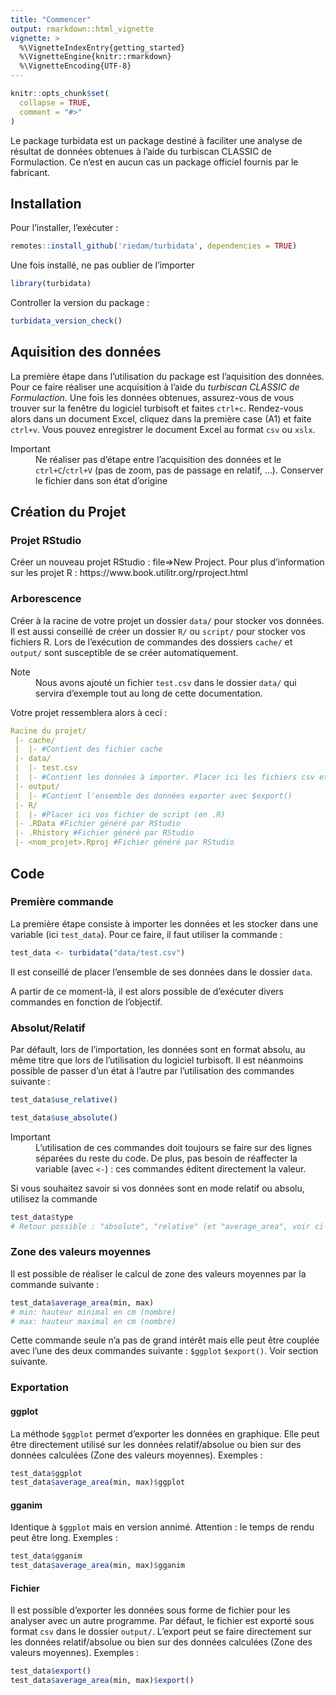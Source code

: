 ```yaml
---
title: "Commencer"
output: rmarkdown::html_vignette
vignette: >
  %\VignetteIndexEntry{getting_started}
  %\VignetteEngine{knitr::rmarkdown}
  %\VignetteEncoding{UTF-8}
---
```


```r
knitr::opts_chunk$set(
  collapse = TRUE,
  comment = "#>"
)
```
Le package turbidata est un package destiné à faciliter une analyse de résultat de données obtenues à l'aide du turbiscan CLASSIC de Formulaction. Ce n'est en aucun cas un package officiel fournis par le fabricant.

## Installation
Pour l'installer, l'exécuter :
```r
remotes::install_github('riedam/turbidata', dependencies = TRUE)
```
Une fois installé, ne pas oublier de l'importer
```r
library(turbidata)
```
Controller la version du package :
```r
turbidata_version_check()
```

## Aquisition des données
La première étape dans l'utilisation du package est l'aquisition des données. Pour ce faire réaliser une acquisition à l'aide du *turbiscan CLASSIC de Formulaction*. Une fois les données obtenues, assurez-vous de vous trouver sur la fenêtre du logiciel turbisoft et faites `ctrl+c`. Rendez-vous alors dans un document Excel, cliquez dans la première case (A1) et faite `ctrl+v`. Vous pouvez enregistrer le document Excel au format `csv` ou `xslx`.

Important
  : Ne réaliser pas d'étape entre l'acquisition des données et le `ctrl+C`/`ctrl+V` (pas de zoom, pas de passage en relatif, ...). Conserver le fichier dans son état d'origine
  
## Création du Projet
### Projet RStudio
Créer un nouveau projet RStudio : file=>New Project. 
Pour plus d'information sur les projet R : 
https://www.book.utilitr.org/rproject.html


### Arborescence
Créer à la racine de votre projet un dossier `data/` pour stocker vos données.
Il est aussi conseillé de créer un dossier `R/` ou `script/` pour stocker vos fichiers R.
Lors de l'exécution de commandes des dossiers `cache/` et `output/` sont susceptible de se créer automatiquement.

Note
  : Nous avons ajouté un fichier `test.csv` dans le dossier `data/` qui servira d'exemple tout au long de cette documentation.

Votre projet ressemblera alors à ceci :
```yml
Racine du projet/
 |- cache/
 |  |- #Contient des fichier cache
 |- data/
 |  |- test.csv
 |  |- #Contient les données à importer. Placer ici les fichiers csv et xlsx
 |- output/
 |  |- #Contient l'ensemble des données exporter avec $export()
 |- R/
 |  |- #Placer ici vos fichier de script (en .R)
 |- .RData #Fichier généré par RStudio
 |- .Rhistory #Fichier généré par RStudio
 |- <nom_projet>.Rproj #Fichier généré par RStudio

```

## Code
### Première commande
La première étape consiste à importer les données et les stocker dans une variable (ici `test_data`). Pour ce faire, il faut utiliser la commande :
```r
test_data <- turbidata("data/test.csv")
```
Il est conseillé de placer l'ensemble de ses données dans le dossier `data`.

A partir de ce moment-là, il est alors possible de d'exécuter divers commandes en fonction de l'objectif.

### Absolut/Relatif
Par défault, lors de l'importation, les données sont en format absolu, au même titre que lors de l'utilisation du logiciel turbisoft. Il est néanmoins possible de passer d'un état à l'autre par l'utilisation des commandes suivante :
```r
test_data$use_relative()

test_data$use_absolute()
```
Important
  : L'utilisation de ces commandes doit toujours se faire sur des lignes séparées du reste du code. De plus, pas besoin de réaffecter la variable (avec `<-`) : ces commandes éditent directement la valeur.

Si vous souhaitez savoir si vos données sont en mode relatif ou absolu, utilisez la commande
```r
test_data$type
# Retour possible : "absolute", "relative" (et "average_area", voir ci-dessous) 
```

### Zone des valeurs moyennes 
Il est possible de réaliser le calcul de zone des valeurs moyennes par la commande suivante :
```r
test_data$average_area(min, max)
# min: hauteur minimal en cm (nombre)
# max: hauteur maximal en cm (nombre)
```
Cette commande seule n'a pas de grand intérêt mais elle peut être couplée avec l'une des deux commandes suivante : `$ggplot` `$export()`. Voir section suivante.


### Exportation
#### ggplot
La méthode `$ggplot` permet d'exporter les données en graphique. Elle peut être directement utilisé sur les données relatif/absolue ou bien sur des données calculées (Zone des valeurs moyennes). Exemples :
```r
test_data$ggplot
test_data$average_area(min, max)$ggplot
```

#### gganim
Identique à `$ggplot` mais en version annimé. Attention : le temps de rendu peut être long. Exemples :
```r
test_data$gganim
test_data$average_area(min, max)$gganim
```

#### Fichier
Il est possible d'exporter les données sous forme de fichier pour les analyser avec un autre programme. Par défaut, le fichier est exporté sous format `csv` dans le dossier `output/`. L'export peut se faire directement sur les données relatif/absolue ou bien sur des données calculées (Zone des valeurs moyennes). Exemples :
```r
test_data$export()
test_data$average_area(min, max)$export()
```
